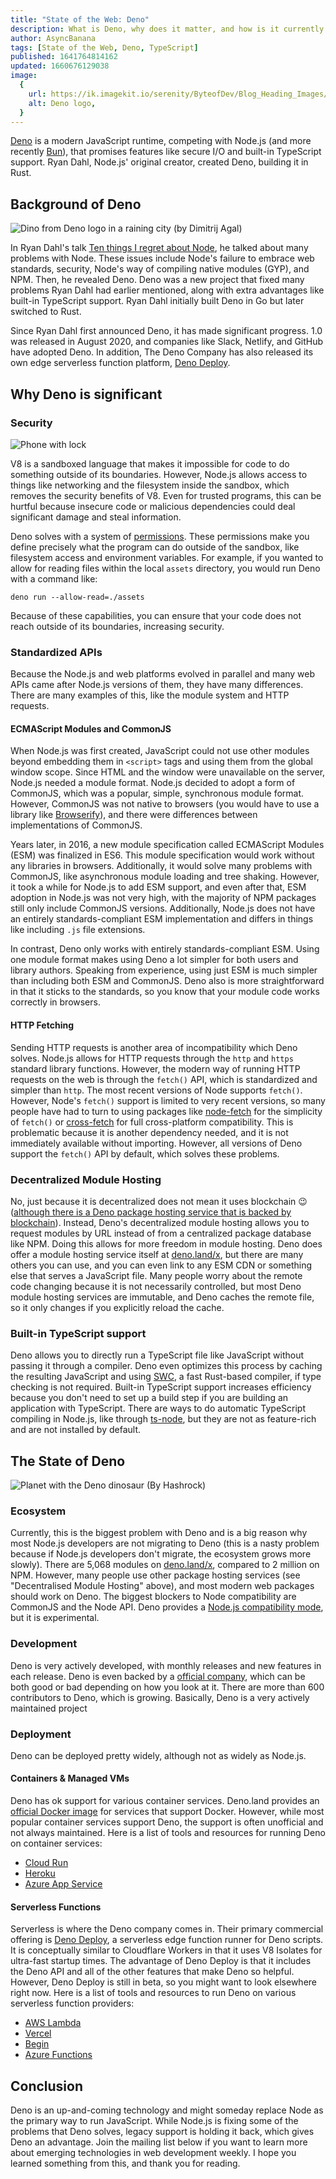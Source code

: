 ```yaml
---
title: "State of the Web: Deno"
description: What is Deno, why does it matter, and how is it currently used for server-side JavaScript?
author: AsyncBanana
tags: [State of the Web, Deno, TypeScript]
published: 1641764814162
updated: 1660676129038
image:
  {
    url: https://ik.imagekit.io/serenity/ByteofDev/Blog_Heading_Images/State_of_the_Web_Deno,
    alt: Deno logo,
  }
---
```


[Deno](https://deno.land/) is a modern JavaScript runtime, competing with Node.js (and more recently [Bun](https://byteofdev.com/posts/what-is-bun)), that promises features like secure I/O and built-in TypeScript support. Ryan Dahl, Node.js' original creator, created Deno, building it in Rust.

## Background of Deno

![Dino from Deno logo in a raining city (by Dimitrij Agal)](https://ik.imagekit.io/serenity/ByteofDev/Blog_Content_Images/deno_city)

In Ryan Dahl's talk [Ten things I regret about Node](https://www.youtube.com/watch?v=M3BM9TB-8yA), he talked about many problems with Node. These issues include Node's failure to embrace web standards, security, Node's way of compiling native modules (GYP), and NPM. Then, he revealed Deno. Deno was a new project that fixed many problems Ryan Dahl had earlier mentioned, along with extra advantages like built-in TypeScript support. Ryan Dahl initially built Deno in Go but later switched to Rust.

Since Ryan Dahl first announced Deno, it has made significant progress. 1.0 was released in August 2020, and companies like Slack, Netlify, and GitHub have adopted Deno. In addition, The Deno Company has also released its own edge serverless function platform, [Deno Deploy](https://deno.com/deploy).

## Why Deno is significant

### Security

![Phone with lock](https://ik.imagekit.io/serenity/ByteofDev/Blog_Content_Images/phone_security)

V8 is a sandboxed language that makes it impossible for code to do something outside of its boundaries. However, Node.js allows access to things like networking and the filesystem inside the sandbox, which removes the security benefits of V8. Even for trusted programs, this can be hurtful because insecure code or malicious dependencies could deal significant damage and steal information.

Deno solves with a system of [permissions](https://deno.land/manual/getting_started/permissions). These permissions make you define precisely what the program can do outside of the sandbox, like filesystem access and environment variables. For example, if you wanted to allow for reading files within the local `assets` directory, you would run Deno with a command like:

```
deno run --allow-read=./assets
```

Because of these capabilities, you can ensure that your code does not reach outside of its boundaries, increasing security.

### Standardized APIs

Because the Node.js and web platforms evolved in parallel and many web APIs came after Node.js versions of them, they have many differences. There are many examples of this, like the module system and HTTP requests.

#### ECMAScript Modules and CommonJS

When Node.js was first created, JavaScript could not use other modules beyond embedding them in `<script>` tags and using them from the global window scope. Since HTML and the window were unavailable on the server, Node.js needed a module format. Node.js decided to adopt a form of CommonJS, which was a popular, simple, synchronous module format. However, CommonJS was not native to browsers (you would have to use a library like [Browserify](https://browserify.org/)), and there were differences between implementations of CommonJS.

Years later, in 2016, a new module specification called ECMAScript Modules (ESM) was finalized in ES6. This module specification would work without any libraries in browsers. Additionally, it would solve many problems with CommonJS, like asynchronous module loading and tree shaking. However, it took a while for Node.js to add ESM support, and even after that, ESM adoption in Node.js was not very high, with the majority of NPM packages still only include CommonJS versions. Additionally, Node.js does not have an entirely standards-compliant ESM implementation and differs in things like including `.js` file extensions.

In contrast, Deno only works with entirely standards-compliant ESM. Using one module format makes using Deno a lot simpler for both users and library authors. Speaking from experience, using just ESM is much simpler than including both ESM and CommonJS. Deno also is more straightforward in that it sticks to the standards, so you know that your module code works correctly in browsers.

#### HTTP Fetching

Sending HTTP requests is another area of incompatibility which Deno solves. Node.js allows for HTTP requests through the `http` and `https` standard library functions. However, the modern way of running HTTP requests on the web is through the `fetch()` API, which is standardized and simpler than `http`. The most recent versions of Node supports `fetch()`. However, Node's `fetch()` support is limited to very recent versions, so many people have had to turn to using packages like [node-fetch](https://www.npmjs.com/package/node-fetch) for the simplicity of `fetch()` or [cross-fetch](https://www.npmjs.com/package/cross-fetch) for full cross-platform compatibility. This is problematic because it is another dependency needed, and it is not immediately available without importing. However, all versions of Deno support the `fetch()` API by default, which solves these problems.

### Decentralized Module Hosting

No, just because it is decentralized does not mean it uses blockchain 😉 ([although there is a Deno package hosting service that is backed by blockchain](https://nest.land/)). Instead, Deno's decentralized module hosting allows you to request modules by URL instead of from a centralized package database like NPM. Doing this allows for more freedom in module hosting. Deno does offer a module hosting service itself at [deno.land/x](https://deno.land/x), but there are many others you can use, and you can even link to any ESM CDN or something else that serves a JavaScript file. Many people worry about the remote code changing because it is not necessarily controlled, but most Deno module hosting services are immutable, and Deno caches the remote file, so it only changes if you explicitly reload the cache.

### Built-in TypeScript support

Deno allows you to directly run a TypeScript file like JavaScript without passing it through a compiler. Deno even optimizes this process by caching the resulting JavaScript and using [SWC](https://swc.rs/), a fast Rust-based compiler, if type checking is not required. Built-in TypeScript support increases efficiency because you don't need to set up a build step if you are building an application with TypeScript. There are ways to do automatic TypeScript compiling in Node.js, like through [ts-node](https://www.npmjs.com/package/ts-node), but they are not as feature-rich and are not installed by default.

## The State of Deno

![Planet with the Deno dinosaur (By Hashrock)](https://ik.imagekit.io/serenity/ByteofDev/Blog_Content_Images/deno_planet)

### Ecosystem

Currently, this is the biggest problem with Deno and is a big reason why most Node.js developers are not migrating to Deno (this is a nasty problem because if Node.js developers don't migrate, the ecosystem grows more slowly). There are 5,068 modules on [deno.land/x](https://deno.land/x), compared to 2 million on NPM. However, many people use other package hosting services (see "Decentralised Module Hosting" above), and most modern web packages should work on Deno. The biggest blockers to Node compatibility are CommonJS and the Node API. Deno provides a [Node.js compatibility mode](https://deno.land/manual/node/compatibility_mode), but it is experimental.

### Development

Deno is very actively developed, with monthly releases and new features in each release. Deno is even backed by a [official company](https://deno.com/blog/the-deno-company), which can be both good or bad depending on how you look at it. There are more than 600 contributors to Deno, which is growing. Basically, Deno is a very actively maintained project

### Deployment

Deno can be deployed pretty widely, although not as widely as Node.js.

#### Containers & Managed VMs

Deno has ok support for various container services. Deno.land provides an [official Docker image](https://hub.docker.com/r/denoland/deno) for services that support Docker. However, while most popular container services support Deno, the support is often unofficial and not always maintained. Here is a list of tools and resources for running Deno on container services:

- [Cloud Run](https://medium.com/google-cloud/deno-on-cloud-run-89ae64d1664d)
- [Heroku](https://github.com/chibat/heroku-buildpack-deno)
- [Azure App Service](https://docs.microsoft.com/en-us/azure/developer/javascript/tutorial/deploy-deno-app-azure-app-service-azure-cli)

#### Serverless Functions

Serverless is where the Deno company comes in. Their primary commercial offering is [Deno Deploy](https://deno.com/deploy), a serverless edge function runner for Deno scripts. It is conceptually similar to Cloudflare Workers in that it uses V8 Isolates for ultra-fast startup times. The advantage of Deno Deploy is that it includes the Deno API and all of the other features that make Deno so helpful. However, Deno Deploy is still in beta, so you might want to look elsewhere right now. Here is a list of tools and resources to run Deno on various serverless function providers:

- [AWS Lambda](https://github.com/hayd/deno-lambda)
- [Vercel](https://github.com/vercel-community/deno)
- [Begin](https://blog.begin.com/posts/2019-12-20-deno-runtime-support-for-architect)
- [Azure Functions](https://github.com/anthonychu/azure-functions-deno-worker)

## Conclusion

Deno is an up-and-coming technology and might someday replace Node as the primary way to run JavaScript. While Node.js is fixing some of the problems that Deno solves, legacy support is holding it back, which gives Deno an advantage. Join the mailing list below if you want to learn more about emerging technologies in web development weekly. I hope you learned something from this, and thank you for reading.
